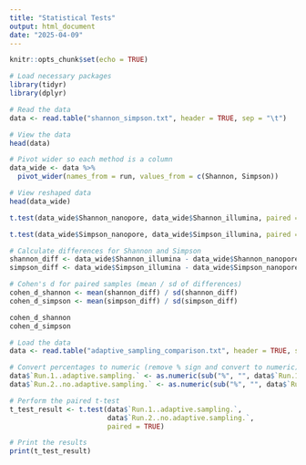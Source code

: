 ```yaml
---
title: "Statistical Tests"
output: html_document
date: "2025-04-09"
---
```


```r
knitr::opts_chunk$set(echo = TRUE)
```

```r
# Load necessary packages
library(tidyr)
library(dplyr)

# Read the data
data <- read.table("shannon_simpson.txt", header = TRUE, sep = "\t")

# View the data
head(data)

```
```r
# Pivot wider so each method is a column
data_wide <- data %>%
  pivot_wider(names_from = run, values_from = c(Shannon, Simpson))

# View reshaped data
head(data_wide)
```

```r
t.test(data_wide$Shannon_nanopore, data_wide$Shannon_illumina, paired = TRUE)

```
```r
t.test(data_wide$Simpson_nanopore, data_wide$Simpson_illumina, paired = TRUE)

```
```r
# Calculate differences for Shannon and Simpson
shannon_diff <- data_wide$Shannon_illumina - data_wide$Shannon_nanopore
simpson_diff <- data_wide$Simpson_illumina - data_wide$Simpson_nanopore

# Cohen's d for paired samples (mean / sd of differences)
cohen_d_shannon <- mean(shannon_diff) / sd(shannon_diff)
cohen_d_simpson <- mean(simpson_diff) / sd(simpson_diff)

cohen_d_shannon
cohen_d_simpson
```
```r
# Load the data
data <- read.table("adaptive_sampling_comparison.txt", header = TRUE, sep = "\t")

# Convert percentages to numeric (remove % sign and convert to numeric)
data$`Run.1..adaptive.sampling.` <- as.numeric(sub("%", "", data$`Run.1..adaptive.sampling.`))
data$`Run.2..no.adaptive.sampling.` <- as.numeric(sub("%", "", data$`Run.2..no.adaptive.sampling.`))

# Perform the paired t-test
t_test_result <- t.test(data$`Run.1..adaptive.sampling.`, 
                        data$`Run.2..no.adaptive.sampling.`, 
                        paired = TRUE)

# Print the results
print(t_test_result)

```

